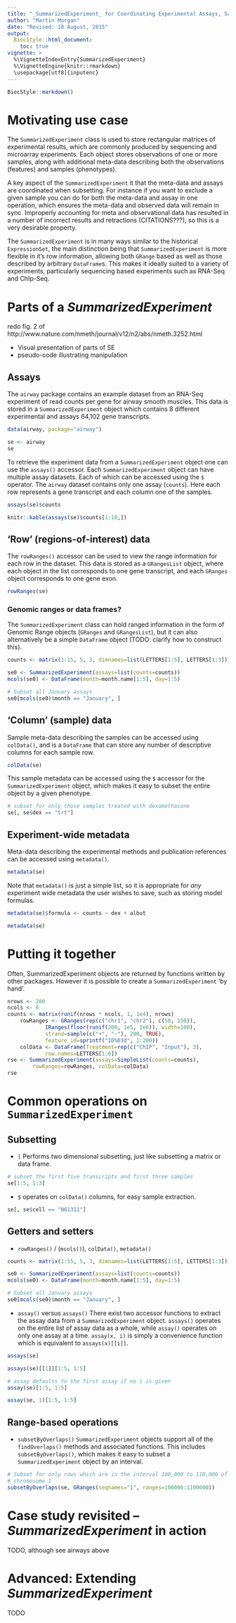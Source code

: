 ```yaml
---
title: "_SummarizedExperiment_ for Coordinating Experimental Assays, Samples, and Regions of Interest"
author: "Martin Morgan"
date: "Revised: 18 August, 2015"
output:
  BiocStyle::html_document:
    toc: true
vignette: >
  %\VignetteIndexEntry{SummarizedExperiment}
  %\VignetteEngine{knitr::rmarkdown}
  \usepackage[utf8]{inputenc}
---
```


```r
BiocStyle::markdown()
```

# Motivating use case

The `SummarizedExperiment` class is used to store rectangular matrices of
experimental results, which are commonly produced by sequencing and microarray
experiments.  Each object stores observations of one or more samples, along
with additional meta-data describing both the observations (features) and
samples (phenotypes).

A key aspect of the `SummarizedExperiment` it that the meta-data and assays are
coordinated when subsetting.  For instance if you want to exclude a given
sample you can do for both the meta-data and assay in one operation, which
ensures the meta-data and observed data will remain in sync.  Improperly
accounting for meta and observational data has resulted in a number of
incorrect results and retractions (CITATIONS???), so this is a very desirable
property.

The `SummarizedExperiment` is in many ways similar to the historical
`ExpressionSet`, the main distinction being that `SummarizedExperiment` is more
flexible in it's row information, allowing both `GRange` based as well as those
described by arbitrary `DataFrame`s.  This makes it ideally suited to a variety
of experiments, particularly sequencing based experiments such as RNA-Seq and
ChIp-Seq.

# Parts of a _SummarizedExperiment_

redo fig. 2 of http://www.nature.com/nmeth/journal/v12/n2/abs/nmeth.3252.html

- Visual presentation of parts of SE
- pseudo-code illustrating manipulation

## Assays

The `airway` package contains an example dataset from an RNA-Seq experiment of
read counts per gene for airway smooth muscles.  This data is stored
in a `SummarizedExperiment` object which contains 8 different
experimental and assays 64,102 gene transcripts.
```r
data(airway, package="airway")

se <- airway
se
```

To retrieve the experiment data from a `SummarizedExperiment` object one can
use the `assays()` accessor.  Each `SummarizedExperiment` object can have
multiple assay datasets.  Each of which can be accessed using the `$` operator.
The `airway` dataset contains only one assay (`counts`).  Here each row
represents a gene transcript and each column one of the samples.

```r
assays(se)$counts
```

```r
knitr::kable(assays(se)$counts[1:10,])
```

## 'Row' (regions-of-interest) data
The `rowRanges()` accessor can be used to view the range information for each
row in the dataset.  This data is stored as a `GRangesList` object, where each
object in the list corresponds to one gene transcript, and each `GRanges`
object corresponds to one gene exon.
```r
rowRanges(se)
```

### Genomic ranges or data frames?
The `SummarizedExperiment` class can hold ranged information in the form of
Genomic Range objects (`GRanges` and `GRangesList`), but it can also
alternatively be a simple `DataFrame` object (TODO: clarify how to construct
this).
```r
counts <- matrix(1:15, 5, 3, dimnames=list(LETTERS[1:5], LETTERS[1:3]))

se0 <- SummarizedExperiment(assays=list(counts=counts))
mcols(se0) <- DataFrame(month=month.name[1:5], day=1:5)

# Subset all January assays
se0[mcols(se0)$month == "January", ]
```

## 'Column' (sample) data

Sample meta-data describing the samples can be accessed using `colData()`, and
is a `DataFrame` that can store any number of descriptive columns for each
sample row.

```r
colData(se)
```
This sample metadata can be accessed using the `$` accessor for the
`SummarizedExperiment` object, which makes it easy to subset the entire object
by a given phenotype.

```r
# subset for only those samples treated with dexamethasone
se[, se$dex == "trt"]
```

## Experiment-wide metadata
Meta-data describing the experimental methods and publication references can be
accessed using `metadata()`.
```r
metadata(se)
```

Note that `metadata()` is just a simple list, so it is appropriate for _any_
experiment wide metadata the user wishes to save, such as storing model
formulas.
```r
metadata(se)$formula <- counts ~ dex + albut

metadata(se)
```

# Putting it together

Often, SummarizedExperiment objects are returned by functions written
by other packages. However it is possible to create a `SummarizedExperiment` 'by
hand'.
```r
nrows <- 200
ncols <- 6
counts <- matrix(runif(nrows * ncols, 1, 1e4), nrows)
    rowRanges <- GRanges(rep(c("chr1", "chr2"), c(50, 150)),
            IRanges(floor(runif(200, 1e5, 1e6)), width=100),
            strand=sample(c("+", "-"), 200, TRUE),
            feature_id=sprintf("ID%03d", 1:200))
    colData <- DataFrame(Treatment=rep(c("ChIP", "Input"), 3),
            row.names=LETTERS[1:6])
rse <- SummarizedExperiment(assays=SimpleList(counts=counts),
        rowRanges=rowRanges, colData=colData)
rse
```

# Common operations on `SummarizedExperiment`

## Subsetting ##

- `[` Performs two dimensional subsetting, just like subsetting a matrix
    or data frame.
```r
# subset the first five transcripts and first three samples
se[1:5, 1:3]
```
- `$` operates on `colData()` columns, for easy sample extraction.
```r
se[, se$cell == "N61311"]
```

## Getters and setters ##

- `rowRanges()` / (`mcols()`), `colData()`, `metadata()`
```r
counts <- matrix(1:15, 5, 3, dimnames=list(LETTERS[1:5], LETTERS[1:3]))

se0 <- SummarizedExperiment(assays=list(counts=counts))
mcols(se0) <- DataFrame(month=month.name[1:5], day=1:5)

# Subset all January assays
se0[mcols(se0)$month == "January", ]
```

- `assay()` versus `assays()`
There exist two accessor functions to extract the assay data from a
`SummarizedExperiment` object.  `assays()` operates on the entire list of assay
data as a whole, while `assay()` operates on only one assay at a time.
`assay(x, i)` is simply a convenience function which is equivalent to
`assays(x)[[i]]`.
```r
assays(se)

assays(se)[[1]][1:5, 1:5]

# assay defaults to the first assay if no i is given
assay(se)[1:5, 1:5]

assay(se, 1)[1:5, 1:5]
```

## Range-based operations ##

- `subsetByOverlaps()`
`SummarizedExperiment` objects support all of the `findOverlaps()` methods and
associated functions.  This includes `subsetByOverlaps()`, which makes it easy
to subset a `SummarizedExperiment` object by an interval.

```r
# Subset for only rows which are in the interval 100,000 to 110,000 of
# chromosome 1
subsetByOverlaps(se, GRanges(seqnames="1", ranges=100000:1100000))
```

# Case study revisited -- _SummarizedExperiment_ in action
TODO, although see airways above

# Advanced: Extending _SummarizedExperiment_
TODO
